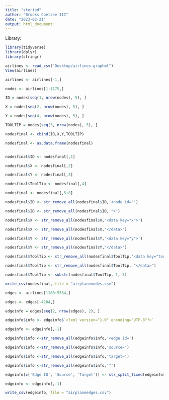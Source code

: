 ```yaml
---
title: "steriod"
author: "Brooks Coetzee III"
date: "2023-02-21"
output: html_document
---
```


Library:
```r
library(tidyverse)
library(dplyr)
library(stringr)
```

```r
airlines <- read_csv("Desktop/airlines.graphml")
View(airlines)

airlines <- airlines[-1,]

nodes <- airlines[1:1175,]

ID = nodes[seq(1, nrow(nodes), 5), ]

X = nodes[seq(2, nrow(nodes), 5), ]

Y = nodes[seq(4, nrow(nodes), 5), ]

TOOLTIP = nodes[seq(3, nrow(nodes), 5), ]

nodesfinal <- cbind(ID,X,Y,TOOLTIP)

nodesfinal <- as.data.frame(nodesfinal)


nodesfinal$ID <- nodesfinal[,1]

nodesfinal$X <- nodesfinal[,2]

nodesfinal$Y <- nodesfinal[,3]

nodesfinal$ToolTip <- nodesfinal[,4]

nodesfinal <- nodesfinal[,5:8]

```

```r
nodesfinal$ID <- str_remove_all(nodesfinal$ID,'<node id="')

nodesfinal$ID <- str_remove_all(nodesfinal$ID,'">')

nodesfinal$X <- str_remove_all(nodesfinal$X,'<data key="x">')

nodesfinal$X <- str_remove_all(nodesfinal$X,"</data>")

nodesfinal$Y <- str_remove_all(nodesfinal$Y,'<data key="y">')

nodesfinal$Y <- str_remove_all(nodesfinal$Y,"</data>")

nodesfinal$ToolTip <- str_remove_all(nodesfinal$ToolTip,'<data key="tooltip">')

nodesfinal$ToolTip <- str_remove_all(nodesfinal$ToolTip, "</data>")

nodesfinal$ToolTip <- substr(nodesfinal$ToolTip, 1, 3)

write_csv(nodesfinal, file = "airplanenodes.csv")
```

```r
edges <- airlines[1180:5384,]

edges <- edges[-4204,]

edgeinfo = edges[seq(2, nrow(edges), 2), ]

edgeinfo$info <- edgeinfo$`<?xml version="1.0" encoding="UTF-8"?>`

edgeinfo <- edgeinfo[,-1]

edgeinfo$info <-str_remove_all(edgeinfo$info,'<edge id=')

edgeinfo$info <-str_remove_all(edgeinfo$info,'source=')

edgeinfo$info <-str_remove_all(edgeinfo$info,'target=')

edgeinfo$info <-str_remove_all(edgeinfo$info,'"')

edgeinfo[c('Edge ID', 'Source', 'Target')] <- str_split_fixed(edgeinfo$info, ' ', 3)

edgeinfo <- edgeinfo[,-1]

write_csv(edgeinfo, file = "airplaneedges.csv")

```

